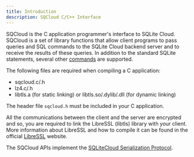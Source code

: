 ```yaml
---
title: Introduction
description: SQCloud C/C++ Interface
---
```


SQCloud is the C application programmer's interface to SQLite Cloud. SQCloud is a set of library functions that allow client programs to pass queries and SQL commands to the SQLite Cloud backend server and to receive the results of these queries. In addition to the standard SQLite statements, several other [commands](/docs/commands) are supported.

The following files are required when compiling a C application:
* sqcloud.c/.h
* lz4.c/.h
* libtls.a (for static linking) or libtls.so/.dylib/.dll (for dynamic linking)

The header file `sqcloud.h` must be included in your C application.

All the communications between the client and the server are encrypted and so, you are required to link the LibreSSL (libtls) library with your client. More information about LibreSSL and how to compile it can be found in the official [LibreSSL](http://www.libressl.org) website.

The SQCloud APIs implement the [SQLiteCloud Serialization Protocol](https://github.com/sqlitecloud/sdk/blob/master/PROTOCOL.md).